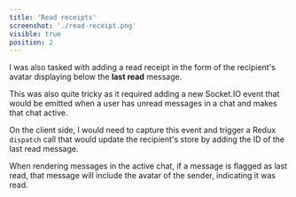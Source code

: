 ```yaml
---
title: 'Read receipts'
screenshot: './read-receipt.png'
visible: true
position: 2
---
```


I was also tasked with adding a read receipt in the form of the recipient's avatar displaying below the <strong>last read</strong> message.

This was also quite tricky as it required adding a new Socket.IO event that would be emitted when a user has unread messages in a chat and makes that chat active.

On the client side, I would need to capture this event and trigger a Redux <code>dispatch</code> call that would update the recipient's store by adding the ID of the last read message.

When rendering messages in the active chat, if a message is flagged as last read, that message will include the avatar of the sender, indicating it was read.

